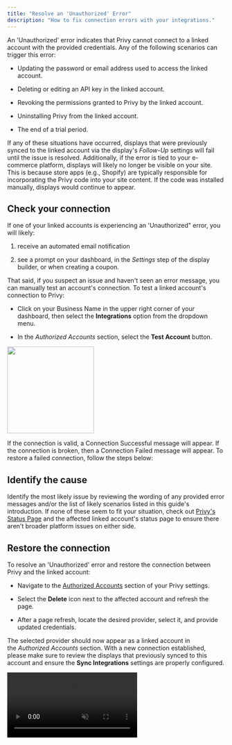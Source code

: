 ```yaml
---
title: "Resolve an 'Unauthorized' Error"
description: "How to fix connection errors with your integrations."
---
```


An 'Unauthorized' error indicates that Privy cannot connect to a linked account with the provided credentials. Any of the following scenarios can trigger this error:

* Updating the password or email address used to access the linked account.

* Deleting or editing an API key in the linked account.

* Revoking the permissions granted to Privy by the linked account.

* Uninstalling Privy from the linked account.

* The end of a trial period.

If any of these situations have occurred, displays that were previously synced to the linked account via the display's *Follow-Up* settings will fail until the issue is resolved. Additionally, if the error is tied to your e-commerce platform, displays will likely no longer be visible on your site. This is because store apps (e.g., Shopify) are typically responsible for incorporating the Privy code into your site content. If the code was installed manually, displays would continue to appear. 

## Check your connection

If one of your linked accounts is experiencing an 'Unauthorized" error, you will likely:

1. receive an automated email notification

2. see a prompt on your dashboard, in the *Settings* step of the display builder, or when creating a coupon.&#x20;

That said, if you suspect an issue and haven't seen an error message, you can manually test an account's connection. To test a linked account's connection to Privy: 

* Click on your Business Name in the upper right corner of your dashboard, then select the **Integrations** option from the dropdown menu. 

* In the *Authorized Accounts* section, select the **Test Account** button. 

<img height="200" src="/images/integrations/test-connections.png" />

If the connection is valid, a Connection Successful message will appear. If the connection is broken, then a Connection Failed message will appear. To restore a failed connection, follow the steps below:

## Identify the cause

Identify the most likely issue by reviewing the wording of any provided error messages and/or the list of likely scenarios listed in this guide's introduction. If none of these seem to fit your situation, check out [Privy's Status Page](https://status.privy.com/) and the affected linked account's status page to ensure there aren't broader platform issues on either side. 

## Restore the connection

To resolve an 'Unauthorized' error and restore the connection between Privy and the linked account:

* Navigate to the [Authorized Accounts](https://dashboard.privy.com/settings/accounts) section of your Privy settings. 

* Select the **Delete** icon next to the affected account and refresh the page. 

* After a page refresh, locate the desired provider, select it, and provide updated credentials. 

The selected provider should now appear as a linked account in the *Authorized Accounts* section. With a new connection established, please make sure to review the displays that previously synced to this account and ensure the **Sync Integrations** settings are properly configured.

<video autoPlay muted loop playsInline className="sync-integration-rule" src="/images/integrations/add-sync-rule.mp4" />